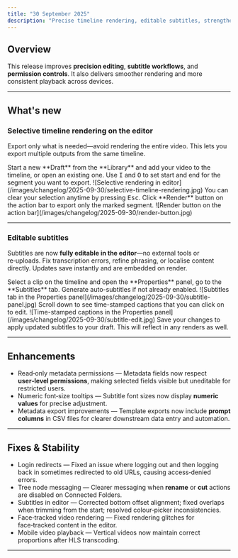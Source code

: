 ```yaml
---
title: "30 September 2025"
description: "Precise timeline rendering, editable subtitles, strengthened metadata permissions, and stability improvements."
---
```


## Overview

This release improves **precision editing**, **subtitle workflows**, and **permission controls**. It also delivers smoother rendering and more consistent playback across devices.

---

## What's new

### Selective timeline rendering on the editor

Export only what is needed—avoid rendering the entire video. This lets you export multiple outputs from the same timeline.

<Steps>
  <Step title="Create a draft or open an existing one">
    Start a new **Draft** from the **Library** and add your video to the
    timeline, or open an existing one.
  </Step>
  <Step title="Mark In/Out points">
    Use <kbd>I</kbd> and <kbd>O</kbd> to set start and end for the segment you
    want to export.
    <Frame caption="Segment marked in the timeline">
      ![Selective rendering in
      editor](/images/changelog/2025-09-30/selective-timeline-rendering.jpg)
    </Frame>
    <Info>
      You can clear your selection anytime by pressing <kbd>Esc</kbd>.
    </Info>
  </Step>
  <Step title="Render the selection">
    Click **Render** button on the action bar to export only the marked segment.
    <Frame caption="Render button on the action bar with the selected time">
      ![Render button on the action
      bar](/images/changelog/2025-09-30/render-button.jpg)
    </Frame>
  </Step>
</Steps>

---

### Editable subtitles

Subtitles are now **fully editable in the editor**—no external tools or re‑uploads. Fix transcription errors, refine phrasing, or localise content directly. Updates save instantly and are embedded on render.

<Steps>
  <Step title="Select a clip on the timeline">
    Select a clip on the timeline and open the **Properties** panel, go to the
    **Subtitles** tab. Generate auto-subtitles if not already enabled.
    <Frame caption="Subtitles tab in the Properties panel">
      ![Subtitles tab in the Properties
      panel](/images/changelog/2025-09-30/subtitle-panel.jpg)
    </Frame>
  </Step>
  <Step title="Scroll down to edit captions">
    Scroll down to see time-stamped captions that you can click on to edit.
    <Frame caption="Time-stamped captions in the Properties panel">
      ![Time-stamped captions in the Properties
      panel](/images/changelog/2025-09-30/subtitle-edit.jpg)
    </Frame>
  </Step>
  <Step title="Render with updates">
    Save your changes to apply updated subtitles to your draft. This will
    reflect in any renders as well.
  </Step>
</Steps>

---

## Enhancements

- Read‑only metadata permissions — Metadata fields now respect **user‑level permissions**, making selected fields visible but uneditable for restricted users.
- Numeric font‑size tooltips — Subtitle font sizes now display **numeric values** for precise adjustment.
- Metadata export improvements — Template exports now include **prompt columns** in CSV files for clearer downstream data entry and automation.

---

## Fixes & Stability

- Login redirects — Fixed an issue where logging out and then logging back in sometimes redirected to old URLs, causing access‑denied errors.
- Tree node messaging — Clearer messaging when **rename** or **cut** actions are disabled on Connected Folders.
- Subtitles in editor — Corrected bottom offset alignment; fixed overlaps when trimming from the start; resolved colour‑picker inconsistencies.
- Face‑tracked video rendering — Fixed rendering glitches for face‑tracked content in the editor.
- Mobile video playback — Vertical videos now maintain correct proportions after HLS transcoding.

---
